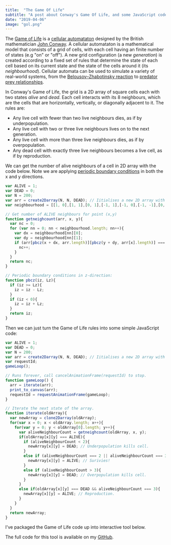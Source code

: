 ```yaml
---
title:  "The Game Of Life"
subtitle: "A post about Conway's Game Of Life, and some JavaScript code to simulate it."
date: "2019-04-06"
image: "gol.png"
---
```


The <a class="blueLink" href="https://en.wikipedia.org/wiki/Conway%27s_Game_of_Life">Game of Life</a> is a <a class="blueLink" href="https://en.wikipedia.org/wiki/Cellular_automaton">cellular automataton</a> designed by the British mathematician <a class="blueLink" href="https://en.wikipedia.org/wiki/John_Horton_Conway">John Conway</a>. A cellular automataton is a mathematical model that consists of a grid of cells, with each cell having an finite number of states (e.g "on" or "off"). A new grid configuration (a new _generation_) is created according to a fixed set of rules that determine the state of each cell based on its current state and the state of the cells around it (its *neighbourhood*). Cellular automata can be used to simulate a variety of real-world systems, from the <a class="blueLink" href="https://en.wikipedia.org/wiki/Belousov%E2%80%93Zhabotinsky_reaction">Belousov–Zhabotinsky reaction</a> to <a class="blueLink" href="https://blogs.msdn.microsoft.com/calvin_hsia/2014/09/30/fish-vs-sharks-predator-prey-simulation/">predator prey relationships</a>.

In Conway's Game of Life, the grid is a 2D array of square cells each with two states *alive* and *dead*. Each cell interacts with its 8 neighbours, which are the cells that are horizontally, vertically, or diagonally adjacent to it. The rules are:

* Any live cell with fewer than two live neighbours dies, as if by underpopulation.
* Any live cell with two or three live neighbours lives on to the next generation.
* Any live cell with more than three live neighbours dies, as if by overpopulation.
* Any dead cell with exactly three live neighbours becomes a live cell, as if by reproduction.

We can get the number of alive neighbours of a cell in 2D array with the code below. Note we are applying <a href="https://en.wikipedia.org/wiki/Periodic_boundary_conditions" class="blueLink">periodic boundary conditions</a> in both the x and y directions.

```javascript
var ALIVE = 1;
var DEAD = 0;
var N = 200;
var arr = create2Darray(N, N, DEAD); // Iitialises a new 2D array with array values set to 0.
var neighbourhood = [[1, 0],[1, 1],[0, 1],[-1, 1],[-1, 0],[-1, -1],[0, -1],[1, -1]];

// Get number of ALIVE neighbours for point (x,y)
function getneighcount(arr, x, y){
  var nc = 0;
  for (var nn = 0; nn < neighbourhood.length; nn++){
    var dx = neighbourhood[nn][0];
    var dy = neighbourhood[nn][1];
    if (arr[pbcz(x + dx, arr.length)][pbcz(y + dy, arr[x].length)] === ALIVE){
      nc++;
    }
  }
  return nc;
}

// Periodic boundary conditions in z-direction:
function pbcz(iz, Lz){
  if (iz >= Lz){
    iz = iz - Lz;
  }
  if (iz < 0){
    iz = iz + Lz;
  }
  return iz;
}
```

Then we can just turn the Game of Life rules into some simple JavaScript code:

```javascript
var ALIVE = 1;
var DEAD = 0;
var N = 200;
var arr = create2Darray(N, N, DEAD); // Iitialises a new 2D array with array values set to 0.
var requestId;
gameLoop();

// Runs forever, call cancelAnimationFrame(requestId) to stop.
function gameLoop() {
  arr = iterate(arr);
  print_to_canvas(arr);
  requestId = requestAnimationFrame(gameLoop);
}

// Iterate the next state of the array.
function iterate(oldArray){
  var newArray = clone2Darray(oldArray);
  for(var x = 0; x < oldArray.length; x++){
    for(var y = 0; y < oldArray[0].length; y++){
      var aliveNeighbourCount = getneighcount(oldArray, x, y);
      if(oldArray[x][y] === ALIVE){
        if (aliveNeighbourCount < 2){
          newArray[x][y] = DEAD; // Underpopulation kills cell.
        }
        else if (aliveNeighbourCount === 2 || aliveNeighbourCount === 3){
          newArray[x][y] = ALIVE; // Surivies!
        }
        else if (aliveNeighbourCount > 3){
          newArray[x][y] = DEAD; // Overpopulation kills cell.
        }
      }
      else if(oldArray[x][y] === DEAD && aliveNeighbourCount === 3){
        newArray[x][y] = ALIVE; // Reproduction.
      }
    }
  }
  return newArray;
}
```

I've packaged the Game of Life code up into interactive tool below.

<GOLTool />

The full code for this tool is available on my <a href="https://github.com/george-pearson" class="blueLink">GitHub</a>.